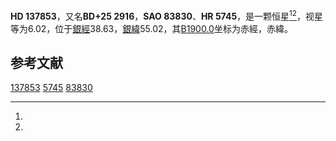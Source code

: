 {{Starbox begin
| name = HD 137853
}}
{{Starbox observe
| epoch = [[J2000.0|J2000.0]]
| constell = {{星座名待查}}<ref name=SIMBAD>{{cite web
 | url=http://simbad.u-strasbg.fr/simbad/sim-id?Ident=HR+5745
 | title=Pulsating variable Star
 | publisher=Centre de Données astronomiques de Strasbourg
 | work=SIMBAD
 | accessdate=2012-07-13
 | archive-date=2020-07-12
 | archive-url=https://web.archive.org/web/20200712170857/http://simbad.u-strasbg.fr/simbad/sim-id?Ident=HR+5745
 | dead-url=no
 }}</ref><ref name=DATA>{{cite web
 | url=http://vizier.u-strasbg.fr/viz-bin/VizieR-5?-out.add=.&-source=5050&-corr=PK=HR&-out.max=9999&HR=5745
 | title=VizieR Detailed Page
 | accessdate=2012-07-13
 | archive-date=2020-07-12
 | archive-url=https://web.archive.org/web/20200712170957/http://vizier.u-strasbg.fr/viz-bin/VizieR-5?-out.add=.&-source=5050&-corr=PK%3DHR&-out.max=9999&HR=5745
 | dead-url=no
 }}</ref>
| 星官 = 
| ra = {{RA|15|27|38.9}}<ref name=SIMBAD /><ref name=DATA />
| dec = {{DEC|+25|6|6}}<ref name=SIMBAD /><ref name=DATA />
| appmag_v = 6.02<ref name=SIMBAD /><ref name=DATA />
}}
{{Starbox character
| class = gM1<ref name=SIMBAD /><ref name=DATA />
| b-v = 1.62<ref name=SIMBAD /><ref name=DATA />
| u-b = <ref name=SIMBAD /><ref name=DATA />
| r-i = <ref name=SIMBAD /><ref name=DATA />
| variable = 
}}
{{Starbox astrometry
| radial_v = 
| prop_mo_ra = -7
| parallax = 
| p_error = 
}}
{{Starbox catalog
| names =BD+25 2916，[[SAO星表|SAO]] 83830，[[HD星表|HD]] 137853，[[HR星表|HR]] 5745}}
{{Starbox reference |Simbad=HR+5745}}
{{Starbox end}}

'''HD 137853'''，又名'''BD+25 2916'''，'''SAO 83830'''、'''HR 5745'''，是一颗恒星<ref name=SIMBAD /><ref name=DATA />，视星等为6.02，位于[[銀道座標系|銀經]]38.63，[[銀道座標系|銀緯]]55.02，其[[B1900.0|B1900.0]]坐标为赤經{{RA|15|23|20.7}}，赤緯{{DEC|+25|55.02|59}}。

== 参考文献 ==
{{reflist}}

{{star-stub}}

[[Category:HD和HDE天體|137853]]
[[Category:HR天體|5745]]
[[Category:SAO天體|83830]]